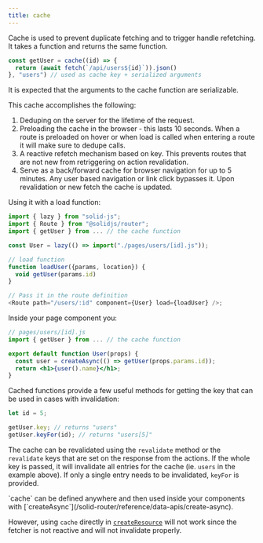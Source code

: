 ```yaml
---
title: cache
---
```


Cache is used to prevent duplicate fetching and to trigger handle refetching.
It takes a function and returns the same function.

```jsx
const getUser = cache((id) => {
  return (await fetch(`/api/users${id}`)).json()
}, "users") // used as cache key + serialized arguments
```

It is expected that the arguments to the cache function are serializable.

This cache accomplishes the following:

1. Deduping on the server for the lifetime of the request.
2. Preloading the cache in the browser - this lasts 10 seconds.
   When a route is preloaded on hover or when load is called when entering a route it will make sure to dedupe calls.
3. A reactive refetch mechanism based on key.
   This prevents routes that are not new from retriggering on action revalidation.
4. Serve as a back/forward cache for browser navigation for up to 5 minutes.
   Any user based navigation or link click bypasses it.
   Upon revalidation or new fetch the cache is updated.

Using it with a load function:

```js
import { lazy } from "solid-js";
import { Route } from "@solidjs/router";
import { getUser } from ... // the cache function

const User = lazy(() => import("./pages/users/[id].js"));

// load function
function loadUser({params, location}) {
  void getUser(params.id)
}

// Pass it in the route definition
<Route path="/users/:id" component={User} load={loadUser} />;
```

Inside your page component you:

```jsx
// pages/users/[id].js
import { getUser } from ... // the cache function

export default function User(props) {
  const user = createAsync(() => getUser(props.params.id));
  return <h1>{user().name}</h1>;
}
```

Cached functions provide a few useful methods for getting the key that can be used in cases with invalidation:

```ts
let id = 5;

getUser.key; // returns "users"
getUser.keyFor(id); // returns "users[5]"
```

The cache can be revalidated using the `revalidate` method or the `revalidate` keys that are set on the response from the actions.
If the whole key is passed, it will invalidate all entries for the cache (ie. `users` in the example above).
If only a single entry needs to be invalidated, `keyFor` is provided.

<Callout>
  `cache` can be defined anywhere and then used inside your components with [`createAsync`](/solid-router/reference/data-apis/create-async).

However, using `cache` directly in [`createResource`](/solid-js/reference/basic-reactivity/create-resource) will not work since the fetcher is not reactive and will not invalidate properly.

</Callout>
